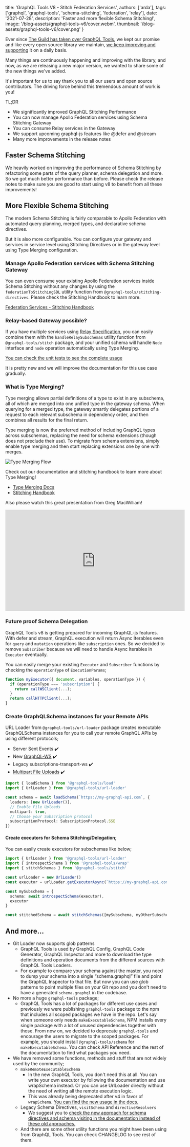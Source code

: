 
  title: 'GraphQL Tools V8 - Stitch Federation Services',
  authors: ['arda'],
  tags: ['graphql', 'graphql-tools', 'schema-stitching', 'federation', 'relay'],
  date: '2021-07-28',
  description: 'Faster and more flexible Schema Stitching!',
  image: '/blog-assets/graphql-tools-v6/cover.webm',
  thumbnail: '/blog-assets/graphql-tools-v6/cover.png'
}


Ever since [The Guild has taken over GraphQL Tools](https://the-guild.dev/blog/graphql-tools-v6), we kept our promise and like every open source library we maintain, [we keep improving and supporting](https://the-guild.dev/blog/tag/graphql-tools) it on a daily basis.

Many things are continuously happening and improving with the library, and now, as we are releasing a new major version, we wanted to share some of the new things we've added.

It's important for us to say thank you to all our users and open source contributors. The driving force behind this tremendous amount of work is you!

TL;DR

- We significantly improved GraphQL Stitching Performance
- You can now manage Apollo Federation services using Schema Stitching Gateway
- You can consume Relay services in the Gateway
- We support upcoming graphql-js features like @defer and @stream
- Many more improvements in the release notes

## Faster Schema Stitching

We heavily worked on improving the performance of Schema Stitching by refactoring some parts of the query planner, schema delegation and more. So we got much better performance than before. Please check the release notes to make sure you are good to start using v8 to benefit from all these improvements!

## More Flexible Schema Stitching

The modern Schema Stitching is fairly comparable to Apollo Federation with automated query planning, merged types, and declarative schema directives.

But it is also more configurable.
You can configure your gateway and services in service level using Stitching Directives or in the gateway level using Type Merging configuration.

### Manage Apollo Federation services with Schema Stitching Gateway

You can even consume your existing Apollo Federation services inside Schema Stitching without any changes by using the `federationToStitchingSDL` utility function from `@graphql-tools/stitching-directives`. Please check the Stitching Handbook to learn more.

[Federation Services - Stitching Handbook](https://github.com/gmac/schema-stitching-handbook/tree/master/federation-services)

### Relay-based Gateway possible?

If you have multiple services using [Relay Specification](https://relay.dev/docs/guides/graphql-server-specification/#schema), you can easily combine them with the `handleRelaySubschemas` utility function from `@graphql-tools/stitch` package, and your unified schema will handle `Node` interface and `node` operation automatically using Type Merging.

[You can check the unit tests to see the complete usage](https://github.com/ardatan/graphql-tools/blob/master/packages/stitch/tests/relay.spec.ts)

It is pretty new and we will improve the documentation for this use case gradually.

### What is Type Merging?

Type merging allows partial definitions of a type to exist in any subschema, all of which are merged into one unified type in the gateway schema. When querying for a merged type, the gateway smartly delegates portions of a request to each relevant subschema in dependency order, and then combines all results for the final return.

Type merging is now the preferred method of including GraphQL types across subschemas, replacing the need for schema extensions (though does not preclude their use). To migrate from schema extensions, simply enable type merging and then start replacing extensions one by one with merges.

![Type Merging Flow](/blog-assets/graphql-tools-v8/type-merging-flow.png)

Check out our documentation and stitching handbook to learn more about Type Merging!

- [Type Merging Docs](https://www.graphql-tools.com/docs/stitch-type-merging)
- [Stitching Handbook](https://github.com/gmac/schema-stitching-handbook)

Also please watch this great presentation from Greg MacWilliam!

<iframe
  width="560"
  height="315"
  src="https://www.youtube.com/embed/hOdGL3DepDM"
  title="YouTube video player"
  frameborder="0"
  allow="accelerometer; autoplay; clipboard-write; encrypted-media; gyroscope; picture-in-picture"
  allowfullscreen
></iframe>

### Future proof Schema Delegation

GraphQL Tools v8 is getting prepared for incoming GraphQL-js features. With defer and stream, GraphQL execution will return Async Iterables even for `query` and `mutation` operations like `subscription` ones. So we decided to remove `Subscriber` because we will need to handle Async Iterables in `Executor` eventually.

You can easily merge your existing `Executor` and `Subscriber` functions by checking the `operationType` of `ExecutionParams`;

```ts
function myExecutor({ document, variables, operationType }) {
  if (operationType === 'subscription') {
    return callWSClient(...);
  }
  return callHTTPClient(...);
}
```

### Create GraphQLSchema instances for your Remote APIs

URL Loader from `@graphql-tools/url-loader` package creates executable GraphQLSchema instances for you to call your remote GraphQL APIs by using different protocols;

- Server Sent Events ✔️
- New [GraphQL-WS](https://github.com/enisdenjo/graphql-ws) ✔️
- Legacy subscriptions-transport-ws ✔️
- [Multipart File Uploads](https://github.com/jaydenseric/graphql-multipart-request-spec) ✔️

```ts
import { loadSchema } from '@graphql-tools/load'
import { UrlLoader } from '@graphql-tools/url-loader'

const schema = await loadSchema(`https://my-graphql-api.com`, {
  loaders: [new UrlLoader()],
  // Enable File Uploads
  multipart: true,
  // Choose your Subscription protocol
  subscriptionProtocol: SubscriptionProtocol.SSE
})
```

#### Create executors for Schema Stitching/Delegation;

You can easily create executors for subschemas like below;

```ts
import { UrlLoader } from '@graphql-tools/url-loader'
import { introspectSchema } from '@graphql-tools/wrap'
import { stitchSchemas } from '@graphql-tools/stitch'

const urlLoader = new UrlLoader()
const executor = urlLoader.getExecutorAsync(`https://my-graphql-api.com`, {})

const mySubschema = {
  schema: await introspectSchema(executor),
  executor
}

const stitchedSchema = await stitchSchemas([mySubschema, myOtherSubschema])
```

## And more...

- Git Loader now supports glob patterns
  - GraphQL Tools is used by GraphQL Config, GraphQL Code Generator, GraphQL Inspector and more to download the type definitions and operation documents from the different sources with GraphQL Tools Loaders.
  - For example to compare your schema against the master, you need to dump your schema into a single “schema.graphql” file and point the GraphQL Inspector to that file. But now you can use glob patterns to point multiple files on your Git repo and you don't need to have a generated `schema.graphql` in the codebase.
- No more a huge `graphql-tools` package;
  - GraphQL Tools has a lot of packages for different use cases and previously we were publishing `graphql-tools` package to the npm that includes all scoped packages we have in the repo. Let's say when someone only needs `makeExecutableSchema`, NPM installs every single package with a lot of unused dependencies together with those. From now on, we decided to deprecate `graphql-tools` and encourage the users to migrate to the scoped packages. For example, you should install `@graphql-tools/schema` for `makeExecutableSchema`. You can check API Reference and the rest of the documentation to find what packages you need.
- We have removed some functions, methods and stuff that are not widely used by the community;
  - `makeRemoteExecutableSchema`
    - In the new GraphQL Tools, you don't need this at all. You can write your own executor by following the documentation and use wrapSchema instead. Or you can use UrlLoader directly without the need of writing all the remote execution logic.
    - This was already being deprecated after v4 in favor of `wrapSchema`. [You can find the new usage in the docs.](https://www.graphql-tools.com/docs/stitch-combining-schemas#stitching-remote-schemas)
  - Legacy Schema Directives, `visitSchema` and `directiveResolvers`
    - We suggest you to [check the new approach for schema directives and schema visiting in the documentation instead of these old approaches.](https://www.graphql-tools.com/docs/schema-directives#full-mapschema-api)
  - And there are some other utility functions you might have been using from GraphQL Tools. You can check CHANGELOG to see rest of them.
